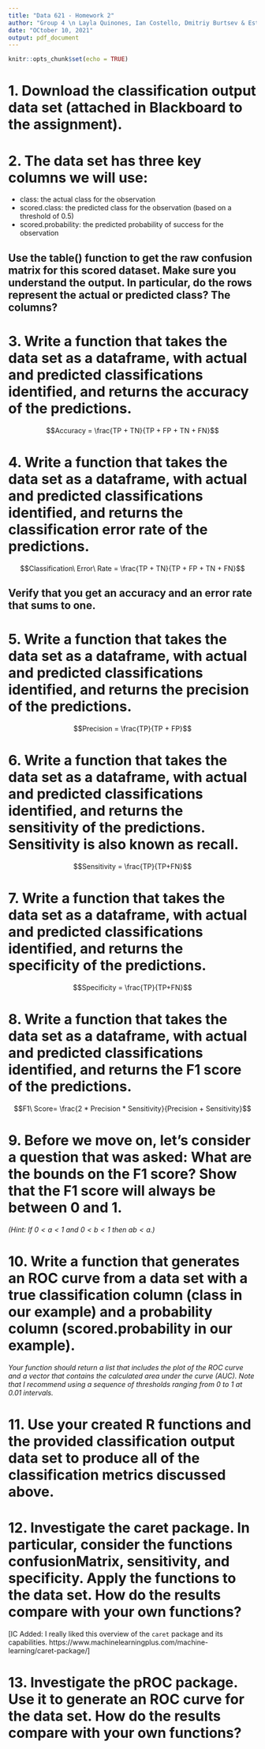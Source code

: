 ```yaml
---
title: "Data 621 - Homework 2"
author: "Group 4 \n Layla Quinones, Ian Costello, Dmitriy Burtsev & Esteban Aramayo"
date: "OCtober 10, 2021"
output: pdf_document
---
```


```r
knitr::opts_chunk$set(echo = TRUE)
```

# 1. Download the classification output data set (attached in Blackboard to the assignment).

# 2. The data set has three key columns we will use:
  - class: the actual class for the observation
  - scored.class: the predicted class for the observation (based on a threshold of 0.5)
  - scored.probability: the predicted probability of success for the observation

## Use the table() function to get the raw confusion matrix for this scored dataset. Make sure you understand the output. In particular, do the rows represent the actual or predicted class? The columns?

# 3. Write a function that takes the data set as a dataframe, with actual and predicted classifications identified, and returns the accuracy of the predictions.

$$Accuracy = \frac{TP + TN}{TP + FP + TN + FN}$$

# 4. Write a function that takes the data set as a dataframe, with actual and predicted classifications identified, and returns the classification error rate of the predictions.

$$Classification\ Error\ Rate = \frac{TP + TN}{TP + FP + TN + FN}$$

## Verify that you get an accuracy and an error rate that sums to one.

# 5. Write a function that takes the data set as a dataframe, with actual and predicted classifications identified, and returns the precision of the predictions.

$$Precision = \frac{TP}{TP + FP}$$

# 6. Write a function that takes the data set as a dataframe, with actual and predicted classifications identified, and returns the sensitivity of the predictions. Sensitivity is also known as recall.

$$Sensitivity = \frac{TP}{TP+FN}$$

# 7. Write a function that takes the data set as a dataframe, with actual and predicted classifications identified, and returns the specificity of the predictions.

$$Specificity = \frac{TP}{TP+FN}$$

# 8. Write a function that takes the data set as a dataframe, with actual and predicted classifications identified, and returns the F1 score of the predictions.

$$F1\ Score= \frac{2 * Precision * Sensitivity}{Precision + Sensitivity}$$

# 9. Before we move on, let’s consider a question that was asked: What are the bounds on the F1 score? Show that the F1 score will always be between 0 and 1. 

*(Hint:  If $0 < a < 1$ and $0 < b < 1$ then $ab < a$.)*

# 10. Write a function that generates an ROC curve from a data set with a true classification column (class in our example) and a probability column (scored.probability in our example). 

*Your function should return a list that includes the plot of the ROC curve and a vector that contains the calculated area under the curve (AUC). Note that I recommend using a sequence of thresholds ranging from 0 to 1 at 0.01 intervals.*

# 11. Use your created R functions and the provided classification output data set to produce all of the classification metrics discussed above.

# 12. Investigate the caret package. In particular, consider the functions confusionMatrix, sensitivity, and specificity. Apply the functions to the data set. How do the results compare with your own functions? 

[IC Added: I really liked this overview of the `caret` package and its capabilities. https://www.machinelearningplus.com/machine-learning/caret-package/]

# 13. Investigate the pROC package. Use it to generate an ROC curve for the data set. How do the results compare with your own functions?
